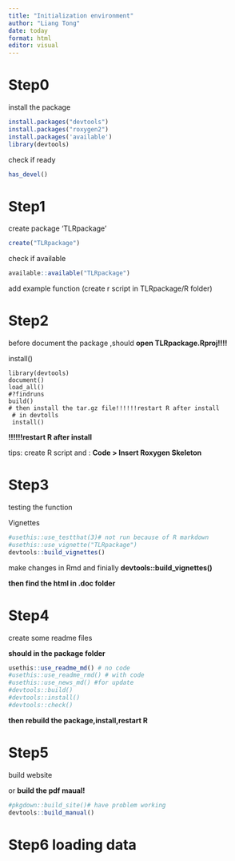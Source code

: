 ```yaml
---
title: "Initialization environment"
author: "Liang Tong"
date: today
format: html
editor: visual
---
```


# Step0

install the package

```r
install.packages("devtools")
install.packages("roxygen2")
install.packages('available')
library(devtools)
```

check if ready

```r
has_devel()
```

# Step1

create package 'TLRpackage'

```r
create("TLRpackage")
```

check if available

```r
available::available("TLRpackage")
```

add example function (create r script in TLRpackage/R folder)

# Step2

before document the package ,should **open TLRpackage.Rproj!!!!**

install()

```         
library(devtools)
document()
load_all()
#?findruns
build()
# then install the tar.gz file!!!!!!restart R after install
 # in devtolls
 install()
```

**!!!!!!restart R after install**

tips: create R script and : **Code \> Insert Roxygen Skeleton**

# Step3

testing the function

Vignettes

```r

#usethis::use_testthat(3)# not run because of R markdown
#usethis::use_vignette("TLRpackage")
devtools::build_vignettes()
```

make changes in Rmd and finially **devtools::build_vignettes()**

**then find the html in .doc folder**

# Step4

create some readme files

**should in the package folder**

```r
usethis::use_readme_md() # no code 
#usethis::use_readme_rmd() # with code
#usethis::use_news_md() #for update
#devtools::build() 
#devtools::install() 
#devtools::check() 
```

**then rebuild the package,install,restart R**

# Step5

build website

or **build the pdf maual!**

```r
#pkgdown::build_site()# have problem working
devtools::build_manual()
```

# Step6 loading data
